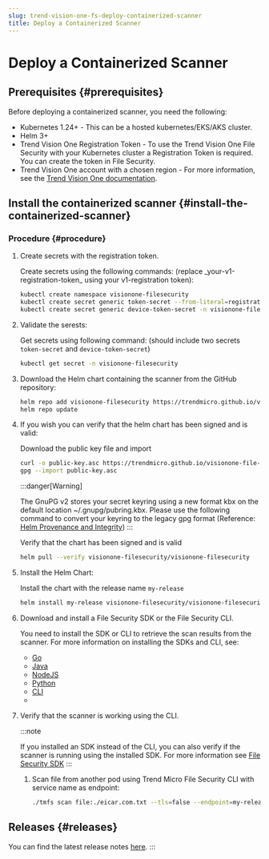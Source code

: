 ```yaml
---
slug: trend-vision-one-fs-deploy-containerized-scanner
title: Deploy a Containerized Scanner
---
```

# Deploy a Containerized Scanner

## Prerequisites {#prerequisites}

Before deploying a containerized scanner, you need the following:

- Kubernetes 1.24+ - This can be a hosted kubernetes/EKS/AKS cluster.
- Helm 3+
- Trend Vision One Registration Token - To use the Trend Vision One File Security with your Kubernetes cluster a Registration Token is required. You can create the token in File Security.
- Trend Vision One account with a chosen region - For more information, see the [Trend Vision One documentation](https://docs.trendmicro.com/en-us/documentation/article/trend-vision-one-trend-micro-xdr-abou_001).

## Install the containerized scanner {#install-the-containerized-scanner}

### Procedure {#procedure}

1.  Create secrets with the registration token.

    Create secrets using the following commands: (replace \_your-v1-registration-token\_ using your v1-registration token):

    ```bash
    kubectl create namespace visionone-filesecurity
    kubectl create secret generic token-secret --from-literal=registration-token="_your-v1-registration-token_" -n visionone-filesecurity
    kubectl create secret generic device-token-secret -n visionone-filesecurity
    ```

2.  Validate the serests:

    Get secrets using following command: (should include two secrets `token-secret` and `device-token-secret`)

    ```bash
    kubectl get secret -n visionone-filesecurity
    ```

3.  Download the Helm chart containing the scanner from the GitHub repository:

    ```bash
    helm repo add visionone-filesecurity https://trendmicro.github.io/visionone-file-security-helm/
    helm repo update
    ```

4.  If you wish you can verify that the helm chart has been signed and is valid:

    Download the public key file and import

    ```bash
    curl -o public-key.asc https://trendmicro.github.io/visionone-file-security-helm/public-key.asc
    gpg --import public-key.asc
    ```

    :::danger[Warning]

    The GnuPG v2 stores your secret keyring using a new format kbx on the default location ~/.gnupg/pubring.kbx. Please use the following command to convert your keyring to the legacy gpg format (Reference: [Helm Provenance and Integrity](https://helm.sh/docs/topics/provenance/))
    :::

    Verify that the chart has been signed and is valid

    ```bash
    helm pull --verify visionone-filesecurity/visionone-filesecurity
    ```

5.  Install the Helm Chart:

    Install the chart with the release name `my-release`

    ```bash
    helm install my-release visionone-filesecurity/visionone-filesecurity -n visionone-filesecurity
    ```

6.  Download and install a File Security SDK or the File Security CLI.

    You need to install the SDK or CLI to retrieve the scan results from the scanner. For more information on installing the SDKs and CLI, see:

    - [Go](https://docs.trendmicro.com/en-us/documentation/article/trend-vision-one-deploying-go-sdk)
    - [Java](https://docs.trendmicro.com/en-us/documentation/article/trend-vision-one-deploying-java-sdk)
    - [NodeJS](https://docs.trendmicro.com/en-us/documentation/article/trend-vision-one-deploying-node-js-sdk)
    - [Python](https://docs.trendmicro.com/en-us/documentation/article/trend-vision-one-deploying-python-sdk)
    - [CLI](https://docs.trendmicro.com/en-us/documentation/article/trend-vision-one-deploying-cli)
    -

7.  Verify that the scanner is working using the CLI.

    :::note

    If you installed an SDK instead of the CLI, you can also verify if the scanner is running using the installed SDK. For more information see [File Security SDK](https://docs.trendmicro.com/en-us/documentation/article/trend-vision-one-sdk-or-cli-scanning)
    :::

    1.  Scan file from another pod using Trend Micro File Security CLI with service name as endpoint:

        ```bash
        ./tmfs scan file:./eicar.com.txt --tls=false --endpoint=my-release-visionone-filesecurity-scanner:50051
        ```

## Releases {#releases}

You can find the latest release notes [here](release-notes.mdx).
:::
